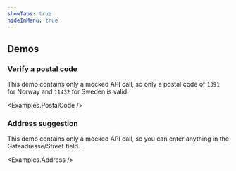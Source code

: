 ```yaml
---
showTabs: true
hideInMenu: true
---
```



## Demos

### Verify a postal code

This demo contains only a mocked API call, so only a postal code of `1391` for Norway and `11432` for Sweden is valid.

<Examples.PostalCode />

### Address suggestion

This demo contains only a mocked API call, so you can enter anything in the Gateadresse/Street field.

<Examples.Address />
